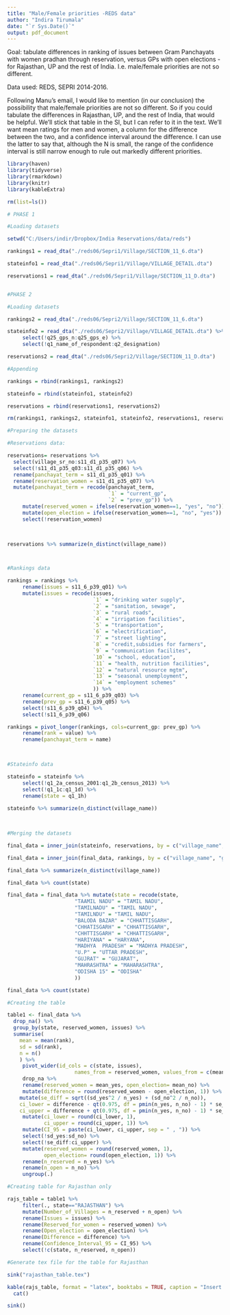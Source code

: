 ---
title: "Male/Female priorities -REDS data"
author: "Indira Tirumala"
date: "`r Sys.Date()`"
output: pdf_document
---

Goal: tabulate differences in ranking of issues between Gram Panchayats with women pradhan through reservation, versus GPs with open elections - for Rajasthan, UP and the rest of India. 
I.e. male/female priorities are not so different. 

Data used: REDS, SEPRI 2014-2016.

Following Manu's email, I would like to mention (in our conclusion) the possibility that male/female priorities are not so different.  So if you could tabulate the differences in Rajasthan, UP, and the rest of India, that would be helpful.  We'll stick that table in the SI, but I can refer to it in the text.  We'll want mean ratings for men and women, a column for the difference between the two, and a confidence interval around the difference.  I can use the latter to say that, although the N is small, the range of the confidence interval is still narrow enough to rule out markedly different priorities.


```{r, echo=FALSE} 

library(haven)
library(tidyverse)
library(rmarkdown)
library(knitr)
library(kableExtra)


```



```{r, echo=FALSE, warning=FALSE}

rm(list=ls())

# PHASE 1 

#Loading datasets 

setwd("C:/Users/indir/Dropbox/India Reservations/data/reds")

rankings1 = read_dta("./reds06/Sepri1/Village/SECTION_11_6.dta") 

stateinfo1 = read_dta("./reds06/Sepri1/Village/VILLAGE_DETAIL.dta")

reservations1 = read_dta("./reds06/Sepri1/Village/SECTION_11_D.dta")


#PHASE 2 

#Loading datasets 

rankings2 = read_dta("./reds06/Sepri2/Village/SECTION_11_6.dta") 

stateinfo2 = read_dta("./reds06/Sepri2/Village/VILLAGE_DETAIL.dta") %>%
     select(!q25_gps_n:q25_gps_e) %>%
     select(!q1_name_of_respondent:q2_designation)

reservations2 = read_dta("./reds06/Sepri2/Village/SECTION_11_D.dta")

#Appending 

rankings = rbind(rankings1, rankings2)

stateinfo = rbind(stateinfo1, stateinfo2)

reservations = rbind(reservations1, reservations2)

rm(rankings1, rankings2, stateinfo1, stateinfo2, reservations1, reservations2)


```



```{r, echo=FALSE, warning=FALSE}

#Preparing the datasets

#Reservations data: 

reservations= reservations %>%
  select(village_sr_no:s11_d1_p35_q07) %>%
  select(!s11_d1_p35_q03:s11_d1_p35_q06) %>%
  rename(panchayat_term = s11_d1_p35_q01) %>%
  rename(reservation_women = s11_d1_p35_q07) %>% 
  mutate(panchayat_term = recode(panchayat_term, 
                                 `1` = "current_gp", 
                                 `2` = "prev_gp")) %>%
     mutate(reserved_women = ifelse(reservation_women==1, "yes", "no")) %>%
     mutate(open_election = ifelse(reservation_women==1, "no", "yes")) %>%
     select(!reservation_women)
     


reservations %>% summarize(n_distinct(village_name))



#Rankings data 

rankings = rankings %>% 
     rename(issues = s11_6_p39_q01) %>%
     mutate(issues = recode(issues,
                            `1` = "drinking water supply", 
                            `2` = "sanitation, sewage",
                            `3` = "rural roads", 
                            `4` = "irrigation facilities", 
                            `5` = "transportation", 
                            `6` = "electrification",
                            `7` = "street lighting", 
                            `8` = "credit,subsidies for farmers", 
                            `9` = "communication facilites",
                            `10` = "school, education",
                            `11` = "health, nutrition facilities", 
                            `12` = "natural resource mgtm", 
                            `13` = "seasonal unemployment", 
                            `14` = "employment schemes"
                            )) %>%
     rename(current_gp = s11_6_p39_q03) %>%
     rename(prev_gp = s11_6_p39_q05) %>%
     select(!s11_6_p39_q04) %>%
     select(!s11_6_p39_q06) 

rankings = pivot_longer(rankings, cols=current_gp: prev_gp) %>%
     rename(rank = value) %>% 
     rename(panchayat_term = name)
     


#Stateinfo data 

stateinfo = stateinfo %>%
     select(!q1_2a_census_2001:q1_2b_census_2013) %>%
     select(!q1_1c:q1_1d) %>%
     rename(state = q1_1h)
     
stateinfo %>% summarize(n_distinct(village_name))

     
```



```{r}

#Merging the datasets 

final_data = inner_join(stateinfo, reservations, by = c("village_name", "gram_panchayat", "tehsil_taluka", "cd_block", "district"))

final_data = inner_join(final_data, rankings, by = c("village_name", "gram_panchayat", "tehsil_taluka", "cd_block", "district", "panchayat_term"))

final_data %>% summarize(n_distinct(village_name))

final_data %>% count(state)

final_data = final_data %>% mutate(state = recode(state, 
                      "TAAMIL NADU" = "TAMIL NADU", 
                      "TAMILNADU" = "TAMIL NADU",
                      "TAMILNDU" = "TAMIL NADU", 
                      "BALODA BAZAR" = "CHHATTISGARH",
                      "CHHATISGARH" = "CHHATTISGARH", 
                      "CHHTTISGARH" = "CHHATTISGARH", 
                      "HARIYANA" = "HARYANA", 
                      "MADHYA  PRADESH" = "MADHYA PRADESH",
                      "U.P" = "UTTAR PRADESH",
                      "GUJRAT" = "GUJARAT",
                      "MAHRASHTRA" = "MAHARASHTRA",
                      "ODISHA 15" = "ODISHA"
                      ))

final_data %>% count(state)


```





```{r}

#Creating the table 

table1 <- final_data %>%
  drop_na() %>%
  group_by(state, reserved_women, issues) %>%
  summarise(
    mean = mean(rank),
    sd = sd(rank), 
    n = n()
    ) %>%  
     pivot_wider(id_cols = c(state, issues), 
                      names_from = reserved_women, values_from = c(mean, sd, n)) %>%
     drop_na %>%
     rename(reserved_women = mean_yes, open_election= mean_no) %>%
     mutate(difference = round(reserved_women - open_election, 1)) %>%
    mutate(se_diff = sqrt((sd_yes^2 / n_yes) + (sd_no^2 / n_no)),
    ci_lower = difference - qt(0.975, df = pmin(n_yes, n_no) - 1) * se_diff,
    ci_upper = difference + qt(0.975, df = pmin(n_yes, n_no) - 1) * se_diff) %>% 
     mutate(ci_lower = round(ci_lower, 1), 
            ci_upper = round(ci_upper, 1)) %>%
     mutate(CI_95 = paste(ci_lower, ci_upper, sep = " , ")) %>% 
     select(!sd_yes:sd_no) %>%
     select(!se_diff:ci_upper) %>%
     mutate(reserved_women = round(reserved_women, 1), 
            open_election= round(open_election, 1)) %>%
     rename(n_reserved = n_yes) %>%
     rename(n_open = n_no) %>%
     ungroup(.) 

```


```{r}

#Creating table for Rajasthan only 

rajs_table = table1 %>%
     filter(., state=="RAJASTHAN") %>%
     mutate(Number_of_Villages = n_reserved + n_open) %>%
     rename(Issues = issues) %>%
     rename(Reserved_for_women = reserved_women) %>%
     rename(Open_election = open_election) %>%
     rename(Difference = difference) %>%
     rename(Confidence_Interval_95 = CI_95) %>%
     select(!c(state, n_reserved, n_open)) 

```



```{r, results='asis'}

#Generate tex file for the table for Rajasthan

sink("rajasthan_table.tex")

kable(rajs_table, format = "latex", booktabs = TRUE, caption = "Insert caption here") %>%
  cat()

sink()
```





